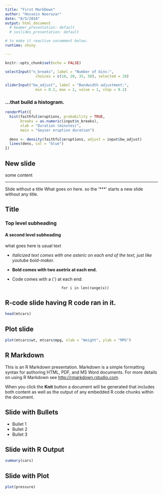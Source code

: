 ```yaml
---
title: "First MarkDown"
author: "Hossein Noorazar"
date: "8/5/2018"
output: html_document
  # beamer_presentation: default
  # ioslides_presentation: default

# to make it reactive uncomment below:
runtime: shiny

---
```


 ```r
 knitr::opts_chunk$set(echo = FALSE)
 ```

```r
selectInput("n_breaks", label = "Number of bins:",
              choices = c(10, 20, 35, 50), selected = 20)
  
sliderInput("bw_adjust", label = "Bandwidth adjustment:",
              min = 0.2, max = 2, value = 1, step = 0.2)
```

### ...that build a histogram.

```r
renderPlot({
  hist(faithful$eruptions, probability = TRUE, 
       breaks = as.numeric(input$n_breaks),
       xlab = "Duration (minutes)", 
       main = "Geyser eruption duration")
  
  dens <- density(faithful$eruptions, adjust = input$bw_adjust)
  lines(dens, col = "blue")
})
```



## New slide
some content

*** 
Slide without a title
What goes on here. so the '***' starts a new slide without
any title.

## Title
### Top level subheading
#### A second level subheading
what goes here is usual text

- *italicized text comes with one asteric on each end of the text, just like youtube bold-maker.*
- **Bold comes with two asetrix at each end.**
- Code comes with a (\`) at each end: 

   <center> `for i in len(range(x))` </center>

## R-code slide having R code ran in it.

```R
head(mtcars)
```

## Plot slide

```r
plot(mtcars$wt, mtcars$mpg, xlab = "Weight", ylab = "MPG")
```






## R Markdown

This is an R Markdown presentation. Markdown is a 
simple formatting syntax for authoring HTML, PDF, 
and MS Word documents. For more details on using 
R Markdown see <http://rmarkdown.rstudio.com>.

When you click the **Knit** button a document 
will be generated that includes both content 
as well as the output of any embedded R 
code chunks within the document.

## Slide with Bullets

- Bullet 1
- Bullet 2
- Bullet 3

## Slide with R Output

```r
summary(cars)
```

## Slide with Plot

```r
plot(pressure)
```

